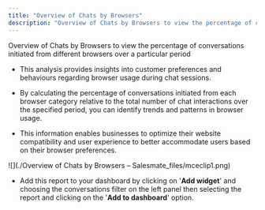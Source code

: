 ```yaml
---
title: "Overview of Chats by Browsers"
description: "Overview of Chats by Browsers to view the percentage of conversations initiated from different browsers over a particular period"
---
```


Overview of Chats by Browsers to view the percentage of conversations initiated from different browsers over a particular period


*   This analysis provides insights into customer preferences and behaviours regarding browser usage during chat sessions.

*   By calculating the percentage of conversations initiated from each browser category relative to the total number of chat interactions over the specified period, you can identify trends and patterns in browser usage.

*   This information enables businesses to optimize their website compatibility and user experience to better accommodate users based on their browser preferences.

![](./Overview of Chats by Browsers – Salesmate_files/mceclip1.png)


*   Add this report to your dashboard by clicking on '**Add widget**' and choosing the conversations filter on the left panel then selecting the report and clicking on the '**Add to dashboard**' option.
